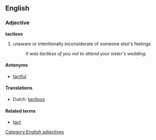 ==English==
===Adjective===
'''tactless''' 
#unaware or intentionally inconsiderate of someone else's feelings
#:''It was tactless of you not to attend your sister's wedding.''

====Antonyms====
* [[tactful]]

====Translations====
* Dutch: [[tactloos]]

====Related terms====
* [[tact]]

[[Category:English adjectives]]